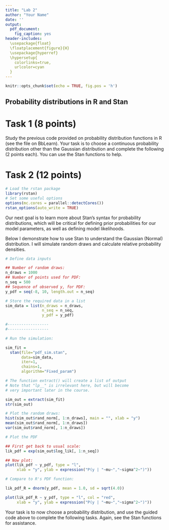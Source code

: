 ```yaml
---
title: "Lab 2"
author: "Your Name"
date: ''
output:
  pdf_document: 
    fig_caption: yes
header-includes:
  \usepackage{float}
  \floatplacement{figure}{H}
  \usepackage{hyperref}
  \hypersetup{
    colorlinks=true,    
    urlcolor=cyan
  }
---
```


```r
knitr::opts_chunk$set(echo = TRUE, fig.pos = 'h')
```

## Probability distributions in R and Stan

# Task 1 (8 points)

Study the previous code provided on probability distribution functions in R (see the \texttt{Prob\_Distribs.RMD} file on BbLearn). Your task is to choose a continuous probability distribution other than the Gaussian distribution and complete the following (2 points each). You can use the Stan functions \href{https://mc-stan.org/docs/2_20/functions-reference/index.html#overview}{documentation} to help.   

\begin{enumerate}
  \item Create a custom function to calculate the relative probability density of a given observation of a continuous random variate.
  \item Compare your function to R's built-in density function (i.e., show that they give the same output).
  \item Plot the probability density function $P(y | \Theta)$, where $\Theta$ is a vector of user-specified parameters that define the probability distribution of interest. 
  \item Plot the cumulative density function $F(y | \Theta)$, as above. 
\end{enumerate}

\newpage
# Task 2 (12 points)

```r
# Load the rstan package
library(rstan)
# Set some useful options
options(mc.cores = parallel::detectCores())
rstan_options(auto_write = TRUE)
```

Our next goal is to learn more about Stan's syntax for probability distributions, which will be critical for defining prior probabilities for our model parameters, as well as defining model likelihoods. 

Below I demonstrate how to use Stan to understand the Gaussian (Normal) distribution. I will simulate random draws and calculate relative probability densities.

```r

# Define data inputs

## Number of random draws:
n_draws = 1000
## Number of points used for PDF:
n_seq = 500
## Sequence of observed y, for PDF:
y_pdf = seq(-8, 10, length.out = n_seq)

# Store the required data in a list
sim_data = list(n_draws = n_draws,
                n_seq = n_seq,
                y_pdf = y_pdf)

#------------------
#------------------

# Run the simulation:

sim_fit =
  stan(file="pdf_sim.stan",
       data=sim_data,
       iter=1,
       chains=1,
       algorithm="Fixed_param")

# The function extract() will create a list of output
# Note that "lp__" is irrelevant here, but will become
# very important later in the course. 

sim_out = extract(sim_fit)
str(sim_out)

# Plot the random draws:
hist(sim_out$rand_norm[, 1:n_draws], main = "", xlab = "y")
mean(sim_out$rand_norm[, 1:n_draws])
var(sim_out$rand_norm[, 1:n_draws])

# Plot the PDF

## First get back to usual scale:
lik_pdf = exp(sim_out$log_lik[, 1:n_seq])

## Now plot:
plot(lik_pdf ~ y_pdf, type = "l",
     xlab = "y", ylab = expression("P(y | "~mu~","~sigma^2~")"))

# Compare to R's PDF function:

lik_pdf_R = dnorm(y_pdf, mean = 1.0, sd = sqrt(4.0))

plot(lik_pdf_R ~ y_pdf, type = "l", col = "red",
     xlab = "y", ylab = expression("P(y | "~mu~","~sigma^2~")"))

```


Your task is to now choose a \textbf{discrete} probability distribution, and use the guided code above to complete the following tasks. Again, see the Stan functions \href{https://mc-stan.org/docs/2_20/functions-reference/index.html#overview}{documentation} for assistance.

\begin{enumerate}
  \item Create a \texttt{pmf\_sim.stan} file that generates the PMF of your chosen distribution and that draws random values from the distribution (5 points).
  \item Plot a histogram of the random draws (2 points).
  \item Plot the PMF using bars or points (3 points).
  \item Compare the PMF generated in Stan to the PMF generated by R's built-in functions (2 points). 
\end{enumerate}






